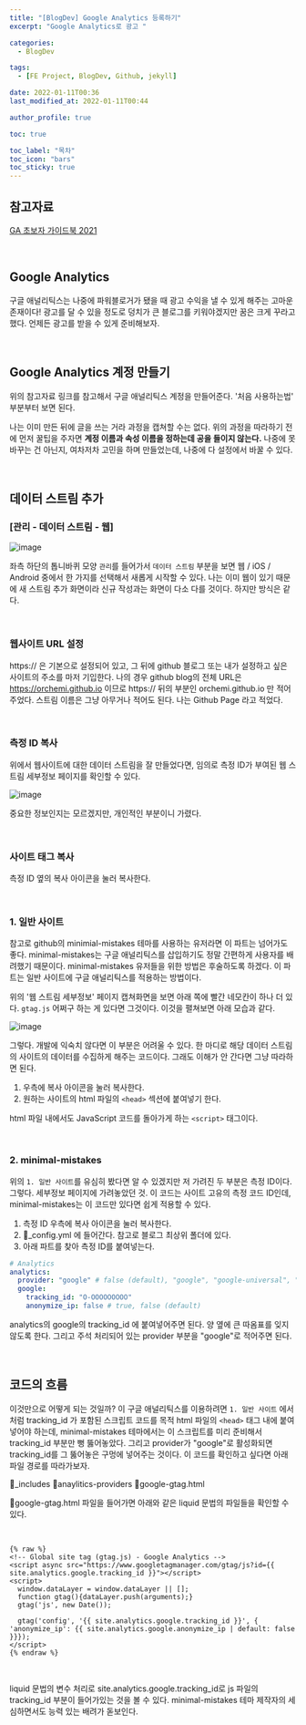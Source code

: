 ```yaml
---
title: "[BlogDev] Google Analytics 등록하기"
excerpt: "Google Analytics로 광고 "

categories:
  - BlogDev

tags:
  - [FE Project, BlogDev, Github, jekyll]

date: 2022-01-11T00:36
last_modified_at: 2022-01-11T00:44

author_profile: true

toc: true

toc_label: "목차"
toc_icon: "bars"
toc_sticky: true
---
```



## 참고자료

[GA 초보자 가이드북 2021](https://www.hedleyonline.com/ko/blog/%EA%B5%AC%EA%B8%80-%EC%95%A0%EB%84%90%EB%A6%AC%ED%8B%B1%EC%8A%A4-ga-%EA%B0%80%EC%9D%B4%EB%93%9C%EB%B6%81/)

<br />

## Google Analytics

구글 애널리틱스는 나중에 파워블로거가 됐을 때 광고 수익을 낼 수 있게 해주는 고마운 존재이다! 광고를 달 수 있을 정도로 덩치가 큰 블로그를 키워야겠지만 꿈은 크게 꾸라고 했다. 언제든 광고를 받을 수 있게 준비해보자.

<br />

## Google Analytics 계정 만들기

위의 참고자료 링크를 참고해서 구글 애널리틱스 계정을 만들어준다. '처음 사용하는법' 부분부터 보면 된다.

나는 이미 만든 뒤에 글을 쓰는 거라 과정을 캡쳐할 수는 없다. 위의 과정을 따라하기 전에 먼저 꿀팁을 주자면 **계정 이름과 속성 이름을 정하는데 공을 들이지 않는다.** 나중에 못 바꾸는 건 아닌지, 여차저차 고민을 하며 만들었는데, 나중에 다 설정에서 바꿀 수 있다.

<br />

## 데이터 스트림 추가

### [관리 - 데이터 스트림 - 웹]

![image](https://user-images.githubusercontent.com/86189596/148785852-0c9d2214-8fbc-42b0-af58-f1be8596deea.png)

좌측 하단의 톱니바퀴 모양 `관리`를 들어가서 `데이터 스트림` 부분을 보면 웹 / iOS / Android 중에서 한 가지를 선택해서 새롭게 시작할 수 있다. 나는 이미 웹이 있기 때문에 새 스트림 추가 화면이라 신규 작성과는 화면이 다소 다를 것이다. 하지만 방식은 같다.

<br />

### 웹사이트 URL 설정

https:// 은 기본으로 설정되어 있고, 그 뒤에 github 블로그 또는 내가 설정하고 싶은 사이트의 주소를 마저 기입한다. 나의 경우 github blog의 전체 URL은 https://orchemi.github.io 이므로 https:// 뒤의 부분인 orchemi.github.io 만 적어주었다. 스트림 이름은 그냥 아무거나 적어도 된다. 나는 Github Page 라고 적었다.

<br />

### 측정 ID 복사

위에서 웹사이트에 대한 데이터 스트림을 잘 만들었다면, 임의로 측정 ID가 부여된 웹 스트림 세부정보 페이지를 확인할 수 있다.

![image](https://user-images.githubusercontent.com/86189596/148786857-72935521-6c7c-4c6b-b0a8-1dcbfa5468d0.png)

중요한 정보인지는 모르겠지만, 개인적인 부분이니 가렸다.

<br />

### 사이트 태그 복사

측정 ID 옆의 복사 아이콘을 눌러 복사한다.

<br />

### 1. 일반 사이트

참고로 github의 minimial-mistakes 테마를 사용하는 유저라면 이 파트는 넘어가도 좋다. minimal-mistakes는 구글 애널리틱스를 삽입하기도 정말 간편하게 사용자를 배려했기 때문이다. minimal-mistakes 유저들을 위한 방법은 후술하도록 하겠다. 이 파트는 일반 사이트에 구글 애널리틱스를 적용하는 방법이다.

위의 '웹 스트림 세부정보' 페이지 캡쳐화면을 보면 아래 쪽에 빨간 네모칸이 하나 더 있다. `gtag.js` 어쩌구 하는 게 있다면 그것이다. 이것을 펼쳐보면 아래 모습과 같다.

![image](https://user-images.githubusercontent.com/86189596/148787666-601b978c-832e-47ff-829e-d68c350e333a.png)

그렇다. 개발에 익숙치 않다면 이 부분은 어려울 수 있다. 한 마디로 해당 데이터 스트림의 사이트의 데이터를 수집하게 해주는 코드이다. 그래도 이해가 안 간다면 그냥 따라하면 된다.

1. 우측에 복사 아이콘을 눌러 복사한다.
2. 원하는 사이트의 html 파일의 `<head>` 섹션에 붙여넣기 한다.

html 파일 내에서도 JavaScript 코드를 돌아가게 하는 `<script>` 태그이다.

<br />

### 2. minimal-mistakes

위의 `1. 일반 사이트`를 유심히 봤다면 알 수 있겠지만 저 가려진 두 부분은 측정 ID이다. 그렇다. 세부정보 페이지에 가려놓았던 것. 이 코드는 사이트 고유의 측정 코드 ID인데, minimal-mistakes는 이 코드만 있다면 쉽게 적용할 수 있다.

1. 측정 ID 우측에 복사 아이콘을 눌러 복사한다.
2. 📃_config.yml 에 들어간다. 참고로 블로그 최상위 폴더에 있다.
3. 아래 파트를 찾아 측정 ID를 붙여넣는다.

```yaml
# Analytics
analytics:
  provider: "google" # false (default), "google", "google-universal", "custom"
  google:
    tracking_id: "O-OOOOOOOOO"
    anonymize_ip: false # true, false (default)
```

analytics의 google의 tracking_id 에 붙여넣어주면 된다. 양 옆에 큰 따옴표를 잊지 않도록 한다. 그리고 주석 처리되어 있는 provider 부분을 "google"로 적어주면 된다.

<br />

## 코드의 흐름

이것만으로 어떻게 되는 것일까? 이 구글 애널리틱스를 이용하려면 `1. 일반 사이트` 에서처럼 tracking_id 가 포함된 스크립트 코드를 목적 html 파일의 `<head>` 태그 내에 붙여넣어야 하는데, minimal-mistakes 테마에서는 이 스크립트를 미리 준비해서 tracking_id 부분만 뻥 뚫어놓았다. 그리고 provider가 "google"로 활성화되면 tracking_id를 그 뚫어놓은 구멍에 넣어주는 것이다. 이 코드를 확인하고 싶다면 아래 파일 경로를 따라가보자.

📁_includes 📁anaylitics-providers 📃google-gtag.html

📃google-gtag.html 파일을 들어가면 아래와 같은 liquid 문법의 파일들을 확인할 수 있다.

<br />

```liquid
{% raw %}
<!-- Global site tag (gtag.js) - Google Analytics -->
<script async src="https://www.googletagmanager.com/gtag/js?id={{ site.analytics.google.tracking_id }}"></script>
<script>
  window.dataLayer = window.dataLayer || [];
  function gtag(){dataLayer.push(arguments);}
  gtag('js', new Date());

  gtag('config', '{{ site.analytics.google.tracking_id }}', { 'anonymize_ip': {{ site.analytics.google.anonymize_ip | default: false }}});
</script>
{% endraw %}
```

<br />

liquid 문법의 변수 처리로 site.analytics.google.tracking_id로 js 파일의 tracking_id 부분이 들어가있는 것을 볼 수 있다. minimal-mistakes 테마 제작자의 세심하면서도 능력 있는 배려가 돋보인다.
